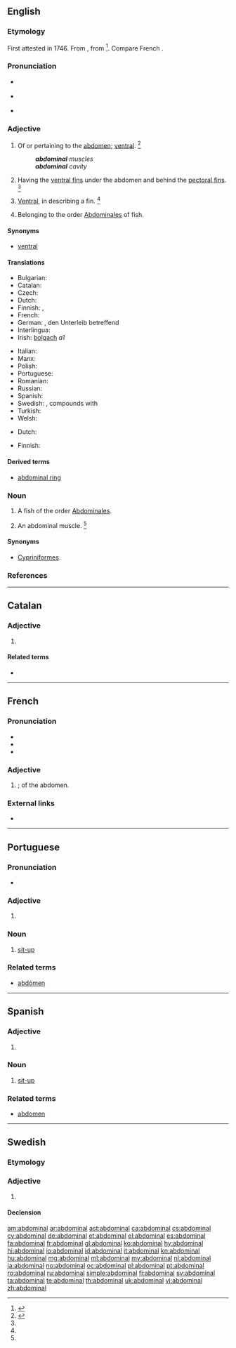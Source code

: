 ==English==

===Etymology===
First attested in 1746. From {{etyl|NL.|en}} {{term|abdominalis|lang=la}}, from {{etyl|la|en}} {{m|la|abdōmen}}<ref>{{R:CDOE|page=2}}</ref>. Compare French {{term|abdominal|lang=fr}}.

===Pronunciation===
* {{a|RP}} {{IPA|/æbˈdɒm.ə.nl̩/|/əbˈdɒm.ə.nl̩/|lang=en}}
* {{a|US}} {{IPA|/æbˈdɑm.ə.nl̩/|/əbˈdɑm.ə.nl̩/|lang=en}}
* {{audio|en-us-abdominal.ogg|Audio (US)|lang=en}}

===Adjective===
{{en-adj}}

# Of or pertaining to the [[abdomen]]; [[ventral]]. {{defdate|Mid 18<sup>th</sup> century.}}<ref name=SOED>{{R:SOED5|page=3}}</ref>
#: '''''abdominal''' muscles''
#: '''''abdominal''' cavity''
# {{context|ichthyology|lang=en}} Having the [[ventral fin]]s under the abdomen and behind the [[pectoral fin]]s. {{defdate|Mid 19<sup>th</sup> century.}}<ref name=SOED/>
# {{context|ichthyology|lang=en}} [[ventral|Ventral]], in describing a fin. {{defdate|Late 19<sup>th</sup> century.}}<ref name=SOED/>
# {{context|zoology|obsolete|lang=en}} Belonging to the order [[Abdominales]] of fish.

====Synonyms====
* {{sense|of or pertaining to the abdomen}} [[ventral]]

====Translations====
{{trans-top|of or pertaining to the abdomen}}
* Bulgarian: {{t+|bg|коремен|m|tr=korémen}}
* Catalan: {{t+|ca|abdominal}}
* Czech: {{t+|cs|břišní}}
* Dutch: {{t+|nl|abdominaal}}
* Finnish: {{t+|fi|vatsa|alt=vatsa-}} {{qualifier|in compounds}}, {{t+|fi|abdominaali}}
* French: {{t+|fr|abdominal}}
* German: {{t+|de|abdominal}}, den Unterleib betreffend
* Interlingua: {{t|ia|abdominal}}
* Irish: [[bolgach]] ''a1''
{{trans-mid}}
* Italian: {{t+|it|addominale}}
* Manx: {{t|gv|bolgey|alt=y volgey}}
* Polish: {{t+|pl|brzuszny}}
* Portuguese: {{t+|pt|abdominal}}
* Romanian: {{t+|ro|abdominal|m|n}}
* Russian: {{t+|ru|брюшной|tr=brjušnój}}
* Spanish: {{t+|es|abdominal}}
* Swedish: {{t+|sv|abdominal}}, compounds with {{t+|sv|mage|c}}
* Turkish: {{t|tr|karın ile ilgili}}
* Welsh: {{t|cy|abdomenol}}
{{trans-bottom}}

{{trans-top|having abdominal fins}}
* Dutch: {{t|nl|buikvinnig}}
{{trans-mid}}
* Finnish: {{t|fi|vatsaevällinen}}
{{trans-bottom}}

====Derived terms====
* [[abdominal ring]]

===Noun===
{{en-noun}}

# {{context|zoology|obsolete|lang=en}} A fish of the order [[Abdominales]].
# {{context|colloquial|usually|_|pluralonly|lang=en}} An abdominal muscle. {{defdate|Mid 20<sup>th</sup> century.}}<ref name=SOED/>

====Synonyms====
* {{sense|fish}} [[Cypriniformes]].

===References===
<references/>

----

==Catalan==

===Adjective===
{{ca-adj|mf}}

# {{l/en|abdominal}}

====Related terms====
* {{l/ca|abdomen}}

----

==French==

===Pronunciation===
* {{IPA|/ab.dɔ.mi.nal/|lang=fr}}
* {{audio|Fr-abdominal.ogg|Audio|lang=fr}}
* {{homophones|abdominale|abdominales|lang=fr}}

===Adjective===
{{fr-adj|mp=abdominaux}}

# {{l/en|abdominal}}; of the abdomen.

===External links===
* {{R:TLFi}}

----

==Portuguese==

===Pronunciation===
* {{a|Brazil}} {{IPA|/ab(i)domɪˈnaʊ̯/|lang=pt}}

===Adjective===
{{pt-adj|abdomina|l|comp=no}}

# {{l/en|abdominal}}

===Noun===
{{pt-noun|m|pl=abdominais}}

# [[sit-up]]

===Related terms===
* [[abdómen]]

----

==Spanish==

===Adjective===
{{es-adj|pl=abdominales}}

# {{l/en|abdominal}}

===Noun===
{{es-noun|m|es}}

# [[sit-up]]

===Related terms===
* [[abdomen]]

----

==Swedish==

===Etymology===
{{suffix|abdomen|al|lang=sv}}

===Adjective===
{{sv-adj|-}}

# {{l/en|abdominal}}

====Declension====
{{sv-adj-abs}}

[[am:abdominal]]
[[ar:abdominal]]
[[ast:abdominal]]
[[ca:abdominal]]
[[cs:abdominal]]
[[cy:abdominal]]
[[de:abdominal]]
[[et:abdominal]]
[[el:abdominal]]
[[es:abdominal]]
[[fa:abdominal]]
[[fr:abdominal]]
[[gl:abdominal]]
[[ko:abdominal]]
[[hy:abdominal]]
[[hi:abdominal]]
[[io:abdominal]]
[[id:abdominal]]
[[it:abdominal]]
[[kn:abdominal]]
[[hu:abdominal]]
[[mg:abdominal]]
[[ml:abdominal]]
[[my:abdominal]]
[[nl:abdominal]]
[[ja:abdominal]]
[[no:abdominal]]
[[oc:abdominal]]
[[pl:abdominal]]
[[pt:abdominal]]
[[ro:abdominal]]
[[ru:abdominal]]
[[simple:abdominal]]
[[fi:abdominal]]
[[sv:abdominal]]
[[ta:abdominal]]
[[te:abdominal]]
[[th:abdominal]]
[[uk:abdominal]]
[[vi:abdominal]]
[[zh:abdominal]]